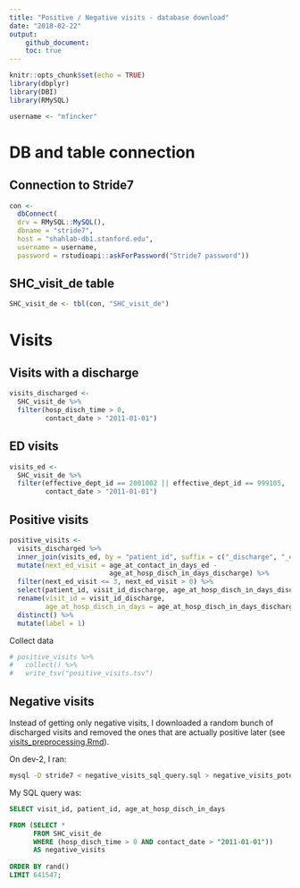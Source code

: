 ```yaml
---
title: "Positive / Negative visits - database download"
date: "2018-02-22"
output:
    github_document:
    toc: true
---
```


```r
knitr::opts_chunk$set(echo = TRUE)
library(dbplyr)
library(DBI)
library(RMySQL)

username <- "mfincker"
```

# DB and table connection

## Connection to Stride7

```r
con <- 
  dbConnect(
  drv = RMySQL::MySQL(),
  dbname = "stride7",
  host = "shahlab-db1.stanford.edu",
  username = username,
  password = rstudioapi::askForPassword("Stride7 password"))

```

## SHC_visit_de table

```r
SHC_visit_de <- tbl(con, "SHC_visit_de")
```

# Visits

## Visits with a discharge

```r
visits_discharged <- 
  SHC_visit_de %>% 
  filter(hosp_disch_time > 0, 
         contact_date > "2011-01-01") 
```

## ED visits

```r
visits_ed <- 
  SHC_visit_de %>% 
  filter(effective_dept_id == 2001002 || effective_dept_id == 999105,
         contact_date > "2011-01-01")
```

## Positive visits

```r
positive_visits <- 
  visits_discharged %>%
  inner_join(visits_ed, by = "patient_id", suffix = c("_discharge", "_ed")) %>%
  mutate(next_ed_visit = age_at_contact_in_days_ed - 
                         age_at_hosp_disch_in_days_discharge) %>%
  filter(next_ed_visit <= 3, next_ed_visit > 0) %>%
  select(patient_id, visit_id_discharge, age_at_hosp_disch_in_days_discharge) %>% 
  rename(visit_id = visit_id_discharge,
         age_at_hosp_disch_in_days = age_at_hosp_disch_in_days_discharge) %>% 
  distinct() %>% 
  mutate(label = 1)
```

Collect data

```r
# positive_visits %>% 
#   collect() %>% 
#   write_tsv("positive_visits.tsv")
```

## Negative visits

Instead of getting only negative visits, I downloaded a random bunch of discharged visits and removed the ones that are actually positive later (see [visits_preprocessing.Rmd](./visits_preprocessing.Rmd)).

On dev-2, I ran: 

```bash
mysql -D stride7 < negative_visits_sql_query.sql > negative_visits_potential.txt
```

My SQL query was:

```SQL
SELECT visit_id, patient_id, age_at_hosp_disch_in_days

FROM (SELECT *
      FROM SHC_visit_de
      WHERE (hosp_disch_time > 0 AND contact_date > "2011-01-01")) 
      AS negative_visits
      
ORDER BY rand()
LIMIT 641547;
```

